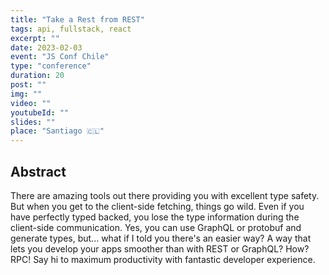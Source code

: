```yaml
---
title: "Take a Rest from REST"
tags: api, fullstack, react
excerpt: ""
date: 2023-02-03
event: "JS Conf Chile"
type: "conference"
duration: 20
post: ""
img: ""
video: ""
youtubeId: ""
slides: ""
place: "Santiago 🇨🇱"
---
```


## Abstract

There are amazing tools out there providing you with excellent type safety. But when you get to the client-side fetching, things go wild. Even if you have perfectly typed backed, you lose the type information during the client-side communication. Yes, you can use GraphQL or protobuf and generate types, but... what if I told you there's an easier way? A way that lets you develop your apps smoother than with REST or GraphQL? How? RPC! Say hi to maximum productivity with fantastic developer experience.

